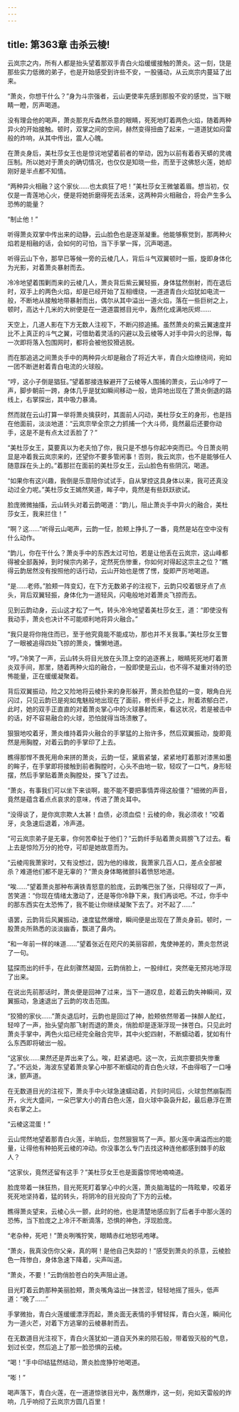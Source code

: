```yaml
---
---
---
```

title: 第363章 击杀云棱!
---



云岚宗之内，所有人都是抬头望着那双手青白火焰缓缓接触的萧炎。这一刻，饶是那些实力低微的弟子，也是开始感受到许些不安，一股骚动，从云岚宗内蔓延了出来。

“萧炎，你想干什么？”身为斗宗强者，云山更使率先感到那股不安的感觉，当下眼睛一瞪，厉声喝道。

没有理会他的喝声，萧炎那充斥森然杀意的眼睛，死死地盯着两色火焰，随着两种异火的开始接触。顿时，双掌之间的空间，赫然变得扭曲了起来，一道道犹如闷雷般的炸响，从其中传出，震人心魄。

在萧炎身后，美杜莎女王也是惊诧地望着前者的举动，因为以前有着吞天蟒的灵魂压制。所以她对于萧炎的确切情况，也仅仅是知晓一些，而至于这佛怒火莲，她却刚好是半点都不知情。

“两种异火相融？这个家伙……也太疯狂了吧！”美杜莎女王微皱着眉。想当初，仅仅是一青莲地心火，便是将她折磨得死去活来，这两种异火相融合，将会产生多么恐怖的能量？

“制止他！”

听得萧炎双掌中传出来的动静，云山脸色也是逐渐凝重。他能够察觉到，那两种火焰若是相融的话，会如何的可怕，当下手掌一挥，沉声喝道。

听得云山下令，那早已等候一旁的云棱几人，背后斗气双翼顿时一振，旋即身体化为光影，对着萧炎暴射而去。

冷冷地望着围剿而来的云棱几人，萧炎背后紫云翼轻振，身体猛然倒射，而在退后时，双手上的两色火焰，却是已经开始了互相缠绕，一道道青白火焰犹如电流一般，不断地从接触地带暴射而出，偶尔从其中溢出一道火焰，落在一些巨树之上，顿时，高达十几米的大树便是在一道道震撼目光中，轰然化成满地灰烬……

天空上，几道人影在下方无数人注视下，不断闪掠追捕。虽然萧炎的紫云翼速度并比不上真正的斗气之翼，可借助着灵活的闪避以及云棱等人对手中异火的忌惮，每一次即将落入包围网时，都将会被他狡猾逃脱。

而在那追逃之间萧炎手中的两种异火却是融合了将近大半，青白火焰缭绕间，宛如一团不断迸射着青白电流的火球般。

“哼，这小子倒是猖狂。”望着那接连躲避开了云棱等人围捕的萧炎，云山冷哼了一声，脚步朝前一跨，身体几乎是犹如瞬间移动一般，诡异地出现在了萧炎倒退的路线上，右掌探出，其中吸力暴涌。

然而就在云山打算一举将萧炎擒获时，其面前人闪动，美杜莎女王的身形，也是挡在他面前，淡淡地道：“云岚宗举全宗之力抓捕一个大斗师，竟然最后还要你动手，这是不是有点太过丢脸了？”

“美杜莎女王，莫要真以为老夫怕了你，我只是不想与你起冲突而已。今日萧炎明显是冲着我云岚宗来的，还望你不要多管闲事！否则，我云岚宗，也不是能够任人随意踩在头上的。”着那拦在面前的美杜莎女王，云山脸色有些阴沉，喝道。

“如果你有这兴趣，我倒是乐意陪你试试手，自从掌控这具身体以来，我可还真没动过全力呢。”美杜莎女王嫣然笑道，眸子中，竟然是有些跃跃欲试。

脸庞微微抽搐，云山转头对着云韵喝道：“韵儿，阻止萧炎手中异火的融合，美杜莎女王，我来拦住！”

“啊？这……”听得云山喝声，云韵一怔，脸颊上挣扎了一番，竟然是站在空中没有什么动作。

“韵儿，你在干什么？萧炎手中的东西太过可怕，若是让他丢在云岚宗，这山峰都得被全部轰掉，到时候宗内弟子，定然死伤惨重，你如何对得起这宗主之位？”瞧得云韵居然没有按照他的话行动，云山开始也是愣了愣，旋即严厉地喝道。

“是……老师。”脸颊一阵变幻，在下方无数弟子的注视下，云韵只咬着银牙点了点头，背后双翼轻振，身体化为一道轻风，闪电般地对着萧炎飞掠而去。

见到云韵动身，云山这才松了一气，转头冷冷地望着美杜莎女王，道：“即使没有我动手，萧炎也决计不可能顺利地将异火融合。”

“我只是将你拖住而已，至于他究竟能不能成功，那也并不关我事。”美杜莎女王瞥了一眼被追得四处飞掠的萧炎，慵懒地道。

“哼。”冷笑了一声，云山转头将目光放在头顶上空的追逐赛上，眼睛死死地盯着萧炎双手间，那里，随着两种火焰的融合，一股即使是云山，也不得不凝重对待的恐怖能量，正在缓缓凝聚着。

背后双翼振动，险之又险地将云棱扑来的身形躲开，萧炎脸色猛的一变，眼角白光闪过，只见云韵已是宛如鬼魅般地出现在了面前，修长纤手之上，附着浓郁白芒，此时，她的双手正直直的对着萧炎掌心中的火球暴射而来，看这状况，若是被击中的话，好不容易融合的火球，恐怕就得当场溃散了。

狠狠地咬着牙，萧炎维持着异火融合的手掌猛的上抬许多，然后双翼振动，旋即竟然是用胸膛，对着云韵的手掌印了上去。

瞧得那悍不畏死用命来拼的萧炎，云韵一怔，黛眉紧皱，紧紧地盯着那对漆黑如墨的眸子，在手掌即将接触到前者胸膛时，心头不由地一软，轻叹了一口气，身形轻摆，然后手掌贴着萧炎胸膛处，搽飞了过去。

“萧炎，有事我们可以坐下来谈啊，能不能不要把事情弄得这般僵？”细微的声音，竟然是蕴含着点点哀求的意味，传进了萧炎耳中。

“没得谈了，是你岚宗欺人太甚！血债，必须血偿！云棱的命，我必须收！”咬着牙，炎急速后退着，冷声道。

“可云岚宗弟子是无辜，你何苦牵扯于他们？”云韵纤手贴着萧炎肩膀飞了过去。看上去是惊险万分的抢夺，可却是她故意而为。

“云棱闯我萧家时，又有没想过，因为他的缘故，我萧家几百人口，差点全部被杀？难道他们都不是无辜的？”萧炎身体略微颤抖着愤怒地道。

“唉……”望着萧炎那种布满铁青怒意的脸庞，云韵嘴巴张了张，只得轻叹了一声，苦笑道：“你现在情绪太激动了，还是等你冷静下来，我们再谈吧。不过，你手中的那东西实在太恐怖了，我不能让你继续凝聚下去了。对不起了……”

语罢，云韵背后风翼振动，速度猛然爆增，瞬间便是出现在了萧炎身前。顿时，一股萧炎所熟悉的淡淡幽香，飘进了鼻内。

“和一年前一样的味道……”望着张近在咫尺的美丽容颜，鬼使神差的，萧炎忽然说了一句。

猛探而出的纤手，在此刻骤然凝固，云韵俏脸上，一股绯红，突然毫无预兆地浮现了出来。

在说出先前那话时，萧炎便是回神了过来，当下一道叹息，趁着云韵失神瞬间，双翼振动，急速退出了云韵的攻击范围。

“狡猾的家伙……”萧炎退后时，云韵也是回过了神，脸颊依然带着一抹醉人酡红，轻啐了一声，抬头望向那飞射而退的萧炎，俏脸却是逐渐浮现一抹苍白。只见此时萧炎手掌中，两色火焰已经完全融合完毕，其中火蛇四射，不断蠕动着，犹如有什么东西即将破出一般。

“这家伙……果然还是弄出来了么。唉，赶紧退吧。这一次，云岚宗要损失惨重了。”不远处，海波东望着萧炎掌心中那不断蠕动的青白色火球，不由得咽了一口唾沫，颤声道。

在无数道目光的注视下，萧炎手中火球急速蠕动着，片刻时间后，火球忽然崩裂而开，火光大盛间，一朵巴掌大小的青白色火莲，自火球中袅袅升起，最后悬浮在萧炎右掌之上。

“云棱这混蛋！”

云山愕然地望着那青白火莲，半晌后，忽然狠狠骂了一声。那火莲中满溢而出的能量，让得他有种拍死云棱的冲动。你没事怎么专门去找这种连他都感到棘手的敌人？

“这家伙，竟然还留有这手？”美杜莎女王也是面露惊愕地喃喃道。

脸庞带着一抹狂热，目光死死盯着掌心中的火莲，萧炎脑海猛的一阵眩晕，咬着牙死死地坚持着，猛的转头，将阴冷的目光投向了下方的云棱。

瞧得萧炎望来，云棱心头一颤，此时的他，也是清楚地感应到了后者手中那火莲的恐怖，当下脸庞之上冷汗不断滴落，恐惧的神色，浮现脸庞。

“老杂种，死吧！”萧炎咧嘴狞笑，眼睛赤红地怒吼咆哮。

“萧炎，我真没伤你父亲，真的啊！是他自己失踪的！”感受到萧炎的杀意，云棱脸色一阵惨白，身体急速下降着，尖声叫道。

“萧炎，不要！”云韵俏脸苍白的失声阻止道。

目光盯着云韵那种美丽脸颊，萧炎嘴角溢出一抹苦涩，轻轻地摇了摇头，低声道：“晚了……”

手掌微抬，青白火莲缓缓漂浮而起，萧炎面无表情的手臂轻挥，青白火莲，瞬间化为一道火芒，对着下方逃窜的云棱暴射而去。

在无数道目光注视下，青白火莲犹如一道自天外来的陨石般，带着毁灭般的气息，划过长空，然后追上了那一脸恐惧的云棱。

“喝！”手中印结猛然结动，萧炎脸庞狰狞地喝道。

“嘭！”

喝声落下，青白火莲，在一道道惊骇目光中，轰然爆炸，这一刻，宛如天雷般的炸响，几乎响彻了云岚宗方圆几百里！